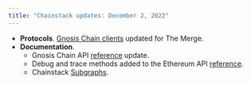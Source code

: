 ```yaml
---
title: "Chainstack updates: December 2, 2022"
---
```

- **Protocols**. [Gnosis Chain clients](/docs/protocols-clients) updated for The Merge.
- **Documentation**.
	- Gnosis Chain API [reference](/api-reference/gnosis-getting-started) update.
	- Debug and trace methods added to the Ethereum API [reference](/api-reference/ethereum-debug-trace-rpc-methods).
	- Chainstack [Subgraphs](/docs/deploy-a-subgraph).
